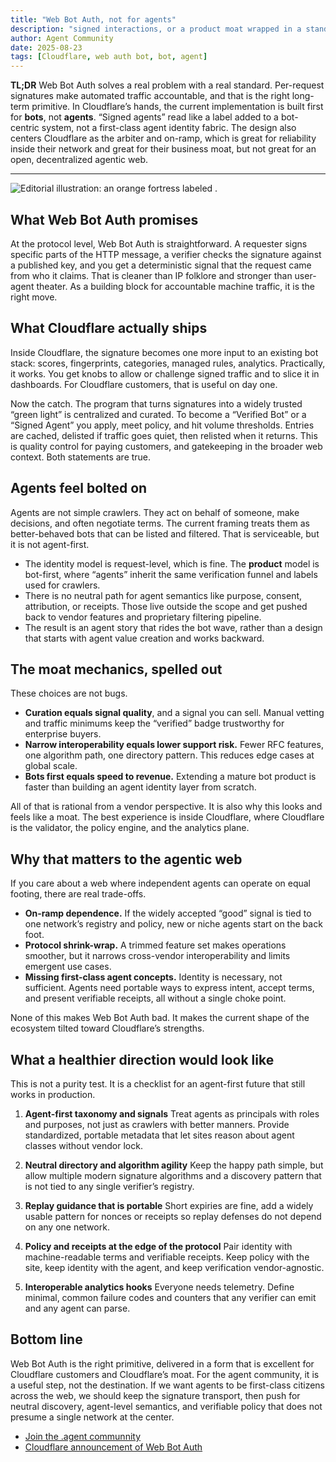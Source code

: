 ```yaml
---
title: "Web Bot Auth, not for agents"
description: "signed interactions, or a product moat wrapped in a standard?"
author: Agent Community
date: 2025-08-23
tags: [Cloudflare, web auth bot, bot, agent]
---
```


**TL;DR**
Web Bot Auth solves a real problem with a real standard. Per-request signatures make automated traffic accountable, and that is the right long-term primitive. In Cloudflare’s hands, the current implementation is built first for **bots**, not **agents**. “Signed agents” read like a label added to a bot-centric system, not a first-class agent identity fabric. The design also centers Cloudflare as the arbiter and on-ramp, which is great for reliability inside their network and great for their business moat, but not great for an open, decentralized agentic web.

---

<img alt="Editorial illustration: an orange fortress labeled ." src="/editorial-illustration-an-orange-fortress-labeled-.png" />

## What Web Bot Auth promises

At the protocol level, Web Bot Auth is straightforward. A requester signs specific parts of the HTTP message, a verifier checks the signature against a published key, and you get a deterministic signal that the request came from who it claims. That is cleaner than IP folklore and stronger than user-agent theater. As a building block for accountable machine traffic, it is the right move.

## What Cloudflare actually ships

Inside Cloudflare, the signature becomes one more input to an existing bot stack: scores, fingerprints, categories, managed rules, analytics. Practically, it works. You get knobs to allow or challenge signed traffic and to slice it in dashboards. For Cloudflare customers, that is useful on day one.

Now the catch. The program that turns signatures into a widely trusted “green light” is centralized and curated. To become a “Verified Bot” or a “Signed Agent” you apply, meet policy, and hit volume thresholds. Entries are cached, delisted if traffic goes quiet, then relisted when it returns. This is quality control for paying customers, and gatekeeping in the broader web context. Both statements are true.

## Agents feel bolted on

Agents are not simple crawlers. They act on behalf of someone, make decisions, and often negotiate terms. The current framing treats them as better-behaved bots that can be listed and filtered. That is serviceable, but it is not agent-first.

* The identity model is request-level, which is fine. The **product** model is bot-first, where “agents” inherit the same verification funnel and labels used for crawlers.
* There is no neutral path for agent semantics like purpose, consent, attribution, or receipts. Those live outside the scope and get pushed back to vendor features and proprietary filtering pipeline.
* The result is an agent story that rides the bot wave, rather than a design that starts with agent value creation and works backward.

## The moat mechanics, spelled out

These choices are not bugs.

* **Curation equals signal quality**, and a signal you can sell. Manual vetting and traffic minimums keep the “verified” badge trustworthy for enterprise buyers.
* **Narrow interoperability equals lower support risk.** Fewer RFC features, one algorithm path, one directory pattern. This reduces edge cases at global scale.
* **Bots first equals speed to revenue.** Extending a mature bot product is faster than building an agent identity layer from scratch.

All of that is rational from a vendor perspective. It is also why this looks and feels like a moat. The best experience is inside Cloudflare, where Cloudflare is the validator, the policy engine, and the analytics plane.

## Why that matters to the agentic web

If you care about a web where independent agents can operate on equal footing, there are real trade-offs.

* **On-ramp dependence.** If the widely accepted “good” signal is tied to one network’s registry and policy, new or niche agents start on the back foot.
* **Protocol shrink-wrap.** A trimmed feature set makes operations smoother, but it narrows cross-vendor interoperability and limits emergent use cases.
* **Missing first-class agent concepts.** Identity is necessary, not sufficient. Agents need portable ways to express intent, accept terms, and present verifiable receipts, all without a single choke point.

None of this makes Web Bot Auth bad. It makes the current shape of the ecosystem tilted toward Cloudflare’s strengths.

## What a healthier direction would look like

This is not a purity test. It is a checklist for an agent-first future that still works in production.

1. **Agent-first taxonomy and signals**
   Treat agents as principals with roles and purposes, not just as crawlers with better manners. Provide standardized, portable metadata that let sites reason about agent classes without vendor lock.

2. **Neutral directory and algorithm agility**
   Keep the happy path simple, but allow multiple modern signature algorithms and a discovery pattern that is not tied to any single verifier’s registry.

3. **Replay guidance that is portable**
   Short expiries are fine, add a widely usable pattern for nonces or receipts so replay defenses do not depend on any one network.

4. **Policy and receipts at the edge of the protocol**
   Pair identity with machine-readable terms and verifiable receipts. Keep policy with the site, keep identity with the agent, and keep verification vendor-agnostic.

5. **Interoperable analytics hooks**
   Everyone needs telemetry. Define minimal, common failure codes and counters that any verifier can emit and any agent can parse.

## Bottom line

Web Bot Auth is the right primitive, delivered in a form that is excellent for Cloudflare customers and Cloudflare’s moat. For the agent community, it is a useful step, not the destination. If we want agents to be first-class citizens across the web, we should keep the signature transport, then push for neutral discovery, agent-level semantics, and verifiable policy that does not presume a single network at the center.


* [Join the .agent communnity](agentcommunity.org/join)
* [Cloudflare announcement of Web Bot Auth](https://developers.cloudflare.com/bots/reference/bot-verification/web-bot-auth/)